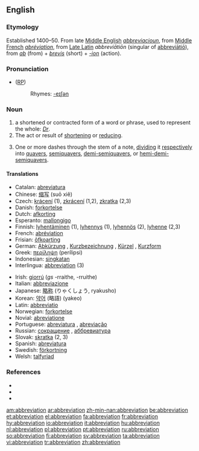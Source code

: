 {{selfref|For abbreviations in Wiktionary, see [[:Category:Abbreviations]]}}
==English==
===Etymology===
Established 1400–50. From late [[Middle English]] ''[[abbreviacioun]]'', from [[Middle French]] ''[[abréviation]]'', from [[Late Latin]] ''abbreviātiōn'' (singular of [[abbreviatio|abbreviātiō]]), from ''[[ab]]'' (from) + ''[[brevis]]'' (short) + ''[[-ion]]'' (action).

===Pronunciation===
* ([[RP]]) {{IPA|/əˌbriːviˈeɪʃn/}}
*: Rhymes: [[Rhymes:English:-eɪʃǝn|-eɪʃǝn]]

===Noun===
{{en-noun}}
# a shortened or contracted form of a word or phrase, used to represent the whole: ''[[Dr]]''.
# The act or result of [[shorten|shortening]] or [[reduce|reducing]].
# {{music}} One or more dashes through the stem of a note, [[dividing]] it [[respectively]] into [[quavers]], [[semiquavers]], [[demi-semiquavers]], or [[hemi-demi-semiquavers]].

====Translations====
{{top}}
*Catalan: [[abreviatura]] {{f}}
*Chinese: [[缩写]] (suō xiě)
*Czech: [[krácení]] {{n}} (1), [[zkrácení]] {{n}} (1,2), [[zkratka]] {{f}} (2,3)
*Danish: [[forkortelse]] {{c}}
*Dutch: [[afkorting]] {{f}}
*Esperanto: [[mallongigo]]
*Finnish: [[lyhentäminen]] (1), [[lyhennys]] (1), [[lyhennös]] (2), [[lyhenne]] (2,3)
*French: [[abréviation]] {{f}}
*Frisian: [[ôfkoarting]]
*German: [[Abkürzung]] {{f}}, [[Kurzbezeichnung]] {{f}}, [[Kürzel]] {{n}}, [[Kurzform]] {{f}}
*Greek: [[περίληψη]] (perílipsi) {{f}}
*Indonesian: [[singkat]]an
*Interlingua: [[abbreviation]] (3)
{{mid}}
*Irish: [[giorrú]] {{m}} (''gs'' -rraithe, {{p}} -rruithe)
*Italian: [[abbreviazione]]
*Japanese: [[略称]] (りゃくしょう, ryakusho)
*Korean: [[약어]] (略語) (yakeo)
*Latin: [[abbreviatio]]
*Norwegian: [[forkortelse]]
*Novial: [[abreviatione]]
*Portuguese: [[abreviatura]] {{f}}, [[abreviação]] {{f}}
*Russian: [[сокрaщение]] {{n}}, [[аббревиатура]] {{f}}
*Slovak: [[skratka]] {{f}} (2, 3)
*Spanish: [[abreviatura]] {{f}}
*Swedish: [[förkortning]] {{c}}
*Welsh: [[talfyriad]] {{m}}
{{bottom}}

===References===
{{wikisource1911Enc|Abbreviation}}
{{pedialite|abbreviation}}
* {{R:American Heritage 2000|abbreviation}}
* {{R:Dictionary.com|abbreviation}}
* {{R:WordNet 2003|abbreviation}}

[[am:abbreviation]]
[[ar:abbreviation]]
[[zh-min-nan:abbreviation]]
[[be:abbreviation]]
[[et:abbreviation]]
[[el:abbreviation]]
[[fa:abbreviation]]
[[fr:abbreviation]]
[[hy:abbreviation]]
[[io:abbreviation]]
[[it:abbreviation]]
[[hu:abbreviation]]
[[nl:abbreviation]]
[[pl:abbreviation]]
[[pt:abbreviation]]
[[ru:abbreviation]]
[[so:abbreviation]]
[[fi:abbreviation]]
[[sv:abbreviation]]
[[ta:abbreviation]]
[[vi:abbreviation]]
[[tr:abbreviation]]
[[zh:abbreviation]]